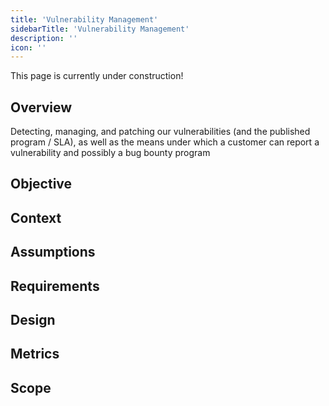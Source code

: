 ```yaml
---
title: 'Vulnerability Management'
sidebarTitle: 'Vulnerability Management'
description: ''
icon: ''
---
```

<Note>
    This page is currently under construction!
</Note>

## Overview

Detecting, managing, and patching our vulnerabilities (and the published program / SLA), as well as the means under which a customer can report a vulnerability and possibly a bug bounty program

## Objective

## Context

## Assumptions

## Requirements

## Design

## Metrics

## Scope
